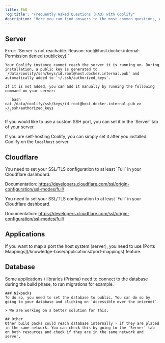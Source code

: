 ```yaml
---
title: FAQ
'og:title': "Frequently Asked Questions (FAQ) with Coolify"
description: "Here you can find answers to the most common questions, errors and problems."
---
```


## Server
<AccordionGroup>
  <Accordion title="Permission denied (publickey).">
    Error: `Server is not reachable. Reason: root@host.docker.internal: Permission denied (publickey).`

    Your Coolify instance cannot reach the server it is running on. During installation, a public key is generated to `/data/coolify/ssh/keys/id.root@host.docker.internal.pub` and automatically added to `~/.ssh/authorized_keys`.

    If it is not added, you can add it manually by running the following command on your server:

    ```bash
    cat /data/coolify/ssh/keys/id.root@host.docker.internal.pub >> ~/.ssh/authorized_keys
    ```

  </Accordion>

  <Accordion title="Custom SSH Port">
  If you would like to use a custom SSH port, you can set it in the `Server` tab of your server.

  If you are self-hosting Coolify, you can simply set it after you installed Coolify on the `localhost` server.
  </Accordion>
</AccordionGroup>

## Cloudflare
<AccordionGroup>
  <Accordion title="Configured but application is not reachable.">
You need to set your SSL/TLS configuration to at least `Full` in your Cloudflare dashboard.

Documentation: https://developers.cloudflare.com/ssl/origin-configuration/ssl-modes/full/

  </Accordion>
    <Accordion title="Too many redirections.">
You need to set your SSL/TLS configuration to at least `Full` in your Cloudflare dashboard.

Documentation: https://developers.cloudflare.com/ssl/origin-configuration/ssl-modes/full/

</Accordion>
</AccordionGroup>

## Applications
<AccordionGroup>
  <Accordion title="How to map a port the server?">
  If you want to map a port the host system (server), you need to use [Ports Mappings](/knowledge-base/applications#port-mappings) feature.
  </Accordion>
</AccordionGroup>


## Database
<AccordionGroup>
  <Accordion title="Cannot connect to database during build phase.">
   Some applications / libraries (Prisma) need to connect to the database during the build phase, to run migrations for example.

    ### Nixpacks
    To do so, you need to set the database to public. You can do so by going to your database and clicking on `Accessible over the internet`.

    > We are working on a better solution for this.

    ## Other
    Other build packs could reach database internally - if they are placed in the same network. You can check this by going to the `Server` tab on both resources and check if they are in the same network and server.
  </Accordion>

</AccordionGroup>